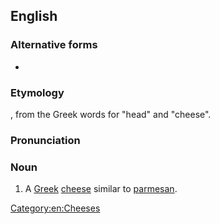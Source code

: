 ==English==
{{wikipedia}}

===Alternative forms===
* {{l|en|kefalotiri}}

===Etymology===
{{bor|en|el|κεφαλοτύρι}}, from the Greek words for "head" and "cheese".<!--''kephalos'' head + ''tyros'' (MGk ''tyri'') cheese-->

===Pronunciation===
{{rfp|lang=en}}<!--'''ke-fa-lo-ty*ri''', keh-fa-lo-TEE-ree-->

===Noun===
{{en-noun|?}}

# A [[Greek]] [[cheese]] similar to [[parmesan]].

[[Category:en:Cheeses]]